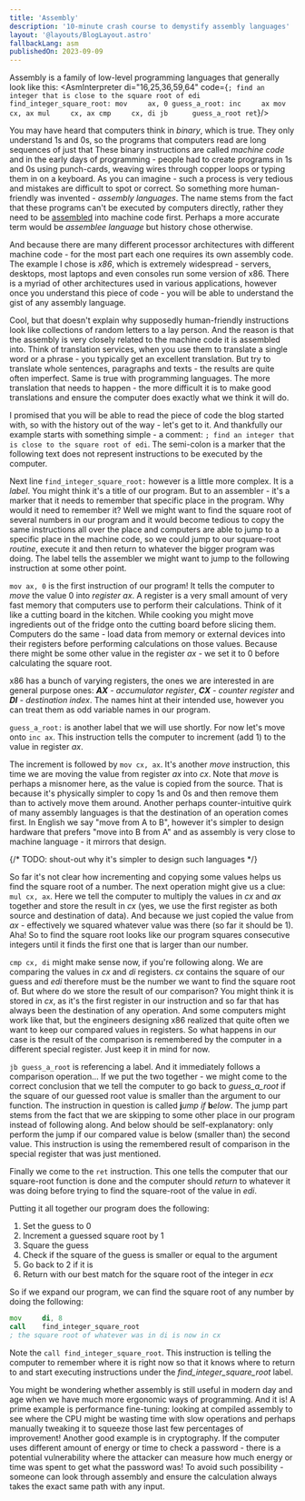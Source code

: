 ```yaml
---
title: 'Assembly'
description: '10-minute crash course to demystify assembly languages'
layout: '@layouts/BlogLayout.astro'
fallbackLang: asm
publishedOn: 2023-09-09
---
```



Assembly is a family of low-level programming languages that generally look like this:
<AsmInterpreter di="16,25,36,59,64" code={`; find an integer that is close to the square root of edi
find_integer_square_root:
    mov     ax, 0
guess_a_root:
    inc     ax
    mov     cx, ax
    mul     cx, ax
    cmp     cx, di
    jb      guess_a_root
    ret`}/>

You may have heard that computers think in *binary*, which is true. They only understand 1s and 0s, so the programs that computers read are long sequences of just that These binary instructions are called <dfn>machine code</dfn> and in the early days of programming - people had to create programs in 1s and 0s using punch-cards, weaving wires through copper loops or typing them in on a keyboard. As you can imagine - such a process is very tedious and mistakes are difficult to spot or correct. So something more human-friendly was invented - <dfn>assembly languages</dfn>. The name stems from the fact that these programs can't be executed by computers directly, rather they need to be [assembled](https://www.britannica.com/topic/The-Preparation-of-Programs-for-an-Electronic-Digital-Computer) into machine code first. Perhaps a more accurate term would be *assemblee language* but history chose otherwise.
 
And because there are many different processor architectures with different machine code - for the most part each one requires its own assembly code. The example I chose is <dfn>x86</dfn>, which is extremely widespread - servers, desktops, most laptops and even consoles run some version of x86. There is a myriad of other architectures used in various applications, however once you understand this piece of code - you will be able to understand the gist of any assembly language.


Cool, but that doesn't explain why supposedly human-friendly instructions look like collections of random letters to a lay person. And the reason is that the assembly is very closely related to the machine code it is assembled into. Think of translation services, when you use them to translate a single word or a phrase - you typically get an excellent translation. But try to translate whole sentences, paragraphs and texts - the results are quite often imperfect. Same is true with programming languages. The more translation that needs to happen - the more difficult it is to make good translations and ensure the computer does exactly what we think it will do.

I promised that you will be able to read the piece of code the blog started with, so with the history out of the way - let's get to it. And thankfully our example starts with something simple - a comment: `; find an integer that is close to the square root of edi`. The semi-colon is a marker that the following text does not represent instructions to be executed by the computer.

Next line `find_integer_square_root:` however is a little more complex. It is a <dfn>label</dfn>. You might think it's a title of our program. But to an assembler - it's a marker that it needs to remember that specific place in the program. Why would it need to remember it? Well we might want to find the square root of several numbers in our program and it would become tedious to copy the same instructions all over the place and computers are able to jump to a specific place in the machine code, so we could jump to our square-root <dfn>routine</dfn>, execute it and then return to whatever the bigger program was doing. The label tells the assembler we might want to jump to the following instruction at some other point.

`mov ax, 0` is the first instruction of our program! It tells the computer to *move* the value 0 into <dfn>register</dfn> *ax*. A register is a very small amount of very fast memory that computers use to perform their calculations. Think of it like a cutting board in the kitchen. While cooking you might move ingredients out of the fridge onto the cutting board before slicing them. Computers do the same - load data from memory or external devices into their registers before performing calculations on those values. Because there might be some other value in the register *ax* - we set it to 0 before calculating the square root.

x86 has a bunch of varying registers, the ones we are interested in are general purpose ones: <dfn>**AX** - accumulator register</dfn>, <dfn>**CX** - counter register</dfn> and <dfn>**DI** - destination index</dfn>. The names hint at their intended use, however you can treat them as odd variable names in our program.

`guess_a_root:` is another label that we will use shortly. For now let's move onto `inc ax`. This instruction tells the computer to increment (add 1) to the value in register *ax*.

The increment is followed by `mov cx, ax`. It's another *move* instruction, this time we are moving the value from register *ax* into *cx*. Note that *move* is perhaps a misnomer here, as the value is copied from the source. That is because it's physically simpler to copy 1s and 0s and then remove them than to actively move them around. Another perhaps counter-intuitive quirk of many assembly languages is that the destination of an operation comes first. In English we say "move from A to B", however it's simpler to design hardware that prefers "move into B from A" and as assembly is very close to machine language - it mirrors that design.

{/* TODO: shout-out why it's simpler to design such languages */}

So far it's not clear how incrementing and copying some values helps us find the square root of a number. The next operation might give us a clue: `mul cx, ax`. Here we tell the computer to multiply the values in *cx* and *ax* together and store the result in *cx* (yes, we use the first register as both source and destination of data). And because we just copied the value from *ax* - effectively we squared whatever value was there (so far it should be 1). Aha! So to find the square root looks like our program squares consecutive integers until it finds the first one that is larger than our number.

`cmp cx, di` might make sense now, if you're following along. We are comparing the values in *cx* and *di* registers. *cx* contains the square of our guess and *edi* therefore must be the number we want to find the square root of. But where do we store the result of our comparison? You might think it is stored in *cx*, as it's the first register in our instruction and so far that has always been the destination of any operation. And some computers might work like that, but the engineers designing x86 realized that quite often we want to keep our compared values in registers. So what happens in our case is the result of the comparison is remembered by the computer in a different special register. Just keep it in mind for now.

`jb guess_a_root` is referencing a label. And it immediately follows a comparison operation... If we put the two together - we might come to the correct conclusion that we tell the computer to go back to *guess_a_root* if the square of our guessed root value is smaller than the argument to our function. The instruction in question is called **j***ump* *if* **b***elow*. The jump part stems from the fact that we are skipping to some other place in our program instead of following along. And below should be self-explanatory: only perform the jump if our compared value is below (smaller than) the second value. This instruction is using the remembered result of comparison in the special register that was just mentioned.

Finally we come to the `ret` instruction. This one tells the computer that our square-root function is done and the computer should *return* to whatever it was doing before trying to find the square-root of the value in *edi*.

Putting it all together our program does the following:
1. Set the guess to 0
2. Increment a guessed square root by 1
3. Square the guess
4. Check if the square of the guess is smaller or equal to the argument
5. Go back to 2 if it is
6. Return with our best match for the square root of the integer in *ecx*


So if we expand our program, we can find the square root of any number by doing the following:
```asm
mov     di, 8
call    find_integer_square_root
; the square root of whatever was in di is now in cx
```
Note the `call find_integer_square_root`. This instruction is telling the computer to remember where it is right now so that it knows where to return to and start executing instructions under the *find_integer_square_root* label.

You might be wondering whether assembly is still useful in modern day and age when we have much more ergonomic ways of programming. And it is! A prime example is performance fine-tuning: looking at compiled assembly to see where the CPU might be wasting time with slow operations and perhaps manually tweaking it to squeeze those last few percentages of improvement! Another good example is in cryptography. If the computer uses different amount of energy or time to check a password - there is a potential vulnerability where the attacker can measure how much energy or time was spent to get what the password was! To avoid such possibility - someone can look through assembly and ensure the calculation always takes the exact same path with any input.
